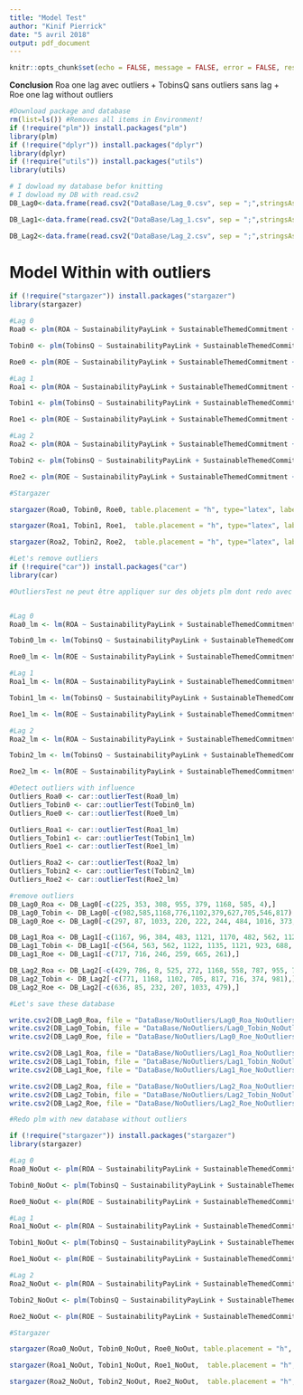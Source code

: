 ```yaml
---
title: "Model Test"
author: "Kinif Pierrick"
date: "5 avril 2018"
output: pdf_document
---
```


```r
knitr::opts_chunk$set(echo = FALSE, message = FALSE, error = FALSE, results = 'asis')
```

**Conclusion** Roa one lag avec outliers + TobinsQ sans outliers sans lag + Roe one lag without outliers


```r
#Download package and database
rm(list=ls()) #Removes all items in Environment!
if (!require("plm")) install.packages("plm")
library(plm)
if (!require("dplyr")) install.packages("dplyr")
library(dplyr)
if (!require("utils")) install.packages("utils")
library(utils)

# I dowload my database befor knitting
# I dowload my DB with read.csv2
DB_Lag0<-data.frame(read.csv2("DataBase/Lag_0.csv", sep = ";",stringsAsFactors=FALSE, header = TRUE ))

DB_Lag1<-data.frame(read.csv2("DataBase/Lag_1.csv", sep = ";",stringsAsFactors=FALSE, header = TRUE ))

DB_Lag2<-data.frame(read.csv2("DataBase/Lag_2.csv", sep = ";",stringsAsFactors=FALSE, header = TRUE ))

```


# Model Within with outliers

```r
if (!require("stargazer")) install.packages("stargazer")
library(stargazer)

#Lag 0
Roa0 <- plm(ROA ~ SustainabilityPayLink + SustainableThemedCommitment + AuditScore + EnergyProductivity + CarbonProductivity + WaterProductivity + WasteProductivity + Leverage + NetMargin + FirmSize + Industry , model = "within", data = DB_Lag0, index = c("Companies", "YearFinancialIndicator"))

Tobin0 <- plm(TobinsQ ~ SustainabilityPayLink + SustainableThemedCommitment + AuditScore + EnergyProductivity + CarbonProductivity + WaterProductivity + WasteProductivity + Leverage + NetMargin + FirmSize + Industry , model = "within", data = DB_Lag0, index = c("Companies", "YearFinancialIndicator"))

Roe0 <- plm(ROE ~ SustainabilityPayLink + SustainableThemedCommitment + AuditScore + EnergyProductivity + CarbonProductivity + WaterProductivity + WasteProductivity + Leverage + NetMargin + FirmSize + Industry , model = "within", data = DB_Lag0, index = c("Companies", "YearFinancialIndicator"))

#Lag 1
Roa1 <- plm(ROA ~ SustainabilityPayLink + SustainableThemedCommitment + AuditScore + EnergyProductivity + CarbonProductivity + WaterProductivity + WasteProductivity + Leverage + NetMargin + FirmSize + Industry , model = "within", data = DB_Lag1, index = c("Companies", "YearFinancialIndicator"))

Tobin1 <- plm(TobinsQ ~ SustainabilityPayLink + SustainableThemedCommitment + AuditScore + EnergyProductivity + CarbonProductivity + WaterProductivity + WasteProductivity + Leverage + NetMargin + FirmSize + Industry , model = "within", data = DB_Lag1, index = c("Companies", "YearFinancialIndicator"))

Roe1 <- plm(ROE ~ SustainabilityPayLink + SustainableThemedCommitment + AuditScore + EnergyProductivity + CarbonProductivity + WaterProductivity + WasteProductivity + Leverage + NetMargin + FirmSize + Industry , model = "within", data = DB_Lag1, index = c("Companies", "YearFinancialIndicator"))

#Lag 2
Roa2 <- plm(ROA ~ SustainabilityPayLink + SustainableThemedCommitment + AuditScore + EnergyProductivity + CarbonProductivity + WaterProductivity + WasteProductivity + Leverage + NetMargin + FirmSize + Industry , model = "within", data = DB_Lag2, index = c("Companies", "YearFinancialIndicator"))

Tobin2 <- plm(TobinsQ ~ SustainabilityPayLink + SustainableThemedCommitment + AuditScore + EnergyProductivity + CarbonProductivity + WaterProductivity + WasteProductivity + Leverage + NetMargin + FirmSize + Industry , model = "within", data = DB_Lag2, index = c("Companies", "YearFinancialIndicator"))

Roe2 <- plm(ROE ~ SustainabilityPayLink + SustainableThemedCommitment + AuditScore + EnergyProductivity + CarbonProductivity + WaterProductivity + WasteProductivity + Leverage + NetMargin + FirmSize + Industry , model = "within", data = DB_Lag2, index = c("Companies", "YearFinancialIndicator"))

#Stargazer

stargazer(Roa0, Tobin0, Roe0, table.placement = "h", type="latex", label = "ZeroLag", title = "Within Model without lag", header = FALSE)

stargazer(Roa1, Tobin1, Roe1,  table.placement = "h", type="latex", label = "OneLag", title = "Within Model with one lag", header = FALSE)

stargazer(Roa2, Tobin2, Roe2,  table.placement = "h", type="latex", label = "TwoLag", title = "Within Model with two lag", header = FALSE)

```


```r
#Let's remove outliers
if (!require("car")) install.packages("car")
library(car)

#OutliersTest ne peut être appliquer sur des objets plm dont redo avec lm


#Lag 0
Roa0_lm <- lm(ROA ~ SustainabilityPayLink + SustainableThemedCommitment + AuditScore + EnergyProductivity + CarbonProductivity + WaterProductivity + WasteProductivity + Leverage + NetMargin + FirmSize + Industry, data = DB_Lag0)

Tobin0_lm <- lm(TobinsQ ~ SustainabilityPayLink + SustainableThemedCommitment + AuditScore + EnergyProductivity + CarbonProductivity + WaterProductivity + WasteProductivity + Leverage + NetMargin + FirmSize + Industry , data = DB_Lag0)

Roe0_lm <- lm(ROE ~ SustainabilityPayLink + SustainableThemedCommitment + AuditScore + EnergyProductivity + CarbonProductivity + WaterProductivity + WasteProductivity + Leverage + NetMargin + FirmSize + Industry , data = DB_Lag0)

#Lag 1
Roa1_lm <- lm(ROA ~ SustainabilityPayLink + SustainableThemedCommitment + AuditScore + EnergyProductivity + CarbonProductivity + WaterProductivity + WasteProductivity + Leverage + NetMargin + FirmSize + Industry , data = DB_Lag1)

Tobin1_lm <- lm(TobinsQ ~ SustainabilityPayLink + SustainableThemedCommitment + AuditScore + EnergyProductivity + CarbonProductivity + WaterProductivity + WasteProductivity + Leverage + NetMargin + FirmSize + Industry , data = DB_Lag1)

Roe1_lm <- lm(ROE ~ SustainabilityPayLink + SustainableThemedCommitment + AuditScore + EnergyProductivity + CarbonProductivity + WaterProductivity + WasteProductivity + Leverage + NetMargin + FirmSize + Industry , data = DB_Lag1)

#Lag 2
Roa2_lm <- lm(ROA ~ SustainabilityPayLink + SustainableThemedCommitment + AuditScore + EnergyProductivity + CarbonProductivity + WaterProductivity + WasteProductivity + Leverage + NetMargin + FirmSize + Industry , data = DB_Lag2)

Tobin2_lm <- lm(TobinsQ ~ SustainabilityPayLink + SustainableThemedCommitment + AuditScore + EnergyProductivity + CarbonProductivity + WaterProductivity + WasteProductivity + Leverage + NetMargin + FirmSize + Industry , data = DB_Lag2)

Roe2_lm <- lm(ROE ~ SustainabilityPayLink + SustainableThemedCommitment + AuditScore + EnergyProductivity + CarbonProductivity + WaterProductivity + WasteProductivity + Leverage + NetMargin + FirmSize + Industry, data = DB_Lag2)

#Detect outliers with influence
Outliers_Roa0 <- car::outlierTest(Roa0_lm)
Outliers_Tobin0 <- car::outlierTest(Tobin0_lm)
Outliers_Roe0 <- car::outlierTest(Roe0_lm)

Outliers_Roa1 <- car::outlierTest(Roa1_lm)
Outliers_Tobin1 <- car::outlierTest(Tobin1_lm)
Outliers_Roe1 <- car::outlierTest(Roe1_lm)

Outliers_Roa2 <- car::outlierTest(Roa2_lm)
Outliers_Tobin2 <- car::outlierTest(Tobin2_lm)
Outliers_Roe2 <- car::outlierTest(Roe2_lm)

#remove outliers
DB_Lag0_Roa <- DB_Lag0[-c(225, 353, 308, 955, 379, 1168, 585, 4),]
DB_Lag0_Tobin <- DB_Lag0[-c(982,585,1168,776,1102,379,627,705,546,817),]
DB_Lag0_Roe <- DB_Lag0[-c(297, 87, 1033, 220, 222, 244, 484, 1016, 373, 881),]

DB_Lag1_Roa <- DB_Lag1[-c(1167, 96, 384, 483, 1121, 1170, 482, 562, 1122),]
DB_Lag1_Tobin <- DB_Lag1[-c(564, 563, 562, 1122, 1135, 1121, 923, 688, 924),]
DB_Lag1_Roe <- DB_Lag1[-c(717, 716, 246, 259, 665, 261),]

DB_Lag2_Roa <- DB_Lag2[-c(429, 786, 8, 525, 272, 1168, 558, 787, 955, 771),]
DB_Lag2_Tobin <- DB_Lag2[-c(771, 1168, 1102, 705, 817, 716, 374, 981),]
DB_Lag2_Roe <- DB_Lag2[-c(636, 85, 232, 207, 1033, 479),]

#Let's save these database

write.csv2(DB_Lag0_Roa, file = "DataBase/NoOutliers/Lag0_Roa_NoOutliers.csv")
write.csv2(DB_Lag0_Tobin, file = "DataBase/NoOutliers/Lag0_Tobin_NoOutliers.csv")
write.csv2(DB_Lag0_Roe, file = "DataBase/NoOutliers/Lag0_Roe_NoOutliers.csv")

write.csv2(DB_Lag1_Roa, file = "DataBase/NoOutliers/Lag1_Roa_NoOutliers.csv")
write.csv2(DB_Lag1_Tobin, file = "DataBase/NoOutliers/Lag1_Tobin_NoOutliers.csv")
write.csv2(DB_Lag1_Roe, file = "DataBase/NoOutliers/Lag1_Roe_NoOutliers.csv")

write.csv2(DB_Lag2_Roa, file = "DataBase/NoOutliers/Lag2_Roa_NoOutliers.csv")
write.csv2(DB_Lag2_Tobin, file = "DataBase/NoOutliers/Lag2_Tobin_NoOutliers.csv")
write.csv2(DB_Lag2_Roe, file = "DataBase/NoOutliers/Lag2_Roe_NoOutliers.csv")

```

```r
#Redo plm with new database without outliers

if (!require("stargazer")) install.packages("stargazer")
library(stargazer)

#Lag 0
Roa0_NoOut <- plm(ROA ~ SustainabilityPayLink + SustainableThemedCommitment + AuditScore + EnergyProductivity + CarbonProductivity + WaterProductivity + WasteProductivity + Leverage + NetMargin + FirmSize + Industry , model = "within", data = DB_Lag0_Roa, index = c("Companies", "YearFinancialIndicator"))

Tobin0_NoOut <- plm(TobinsQ ~ SustainabilityPayLink + SustainableThemedCommitment + AuditScore + EnergyProductivity + CarbonProductivity + WaterProductivity + WasteProductivity + Leverage + NetMargin + FirmSize + Industry , model = "within", data = DB_Lag0_Tobin, index = c("Companies", "YearFinancialIndicator"))

Roe0_NoOut <- plm(ROE ~ SustainabilityPayLink + SustainableThemedCommitment + AuditScore + EnergyProductivity + CarbonProductivity + WaterProductivity + WasteProductivity + Leverage + NetMargin + FirmSize + Industry , model = "within", data = DB_Lag0_Roe, index = c("Companies", "YearFinancialIndicator"))

#Lag 1
Roa1_NoOut <- plm(ROA ~ SustainabilityPayLink + SustainableThemedCommitment + AuditScore + EnergyProductivity + CarbonProductivity + WaterProductivity + WasteProductivity + Leverage + NetMargin + FirmSize + Industry , model = "within", data = DB_Lag1_Roa, index = c("Companies", "YearFinancialIndicator"))

Tobin1_NoOut <- plm(TobinsQ ~ SustainabilityPayLink + SustainableThemedCommitment + AuditScore + EnergyProductivity + CarbonProductivity + WaterProductivity + WasteProductivity + Leverage + NetMargin + FirmSize + Industry , model = "within", data = DB_Lag1_Tobin, index = c("Companies", "YearFinancialIndicator"))

Roe1_NoOut <- plm(ROE ~ SustainabilityPayLink + SustainableThemedCommitment + AuditScore + EnergyProductivity + CarbonProductivity + WaterProductivity + WasteProductivity + Leverage + NetMargin + FirmSize + Industry , model = "within", data = DB_Lag1_Roe, index = c("Companies", "YearFinancialIndicator"))

#Lag 2
Roa2_NoOut <- plm(ROA ~ SustainabilityPayLink + SustainableThemedCommitment + AuditScore + EnergyProductivity + CarbonProductivity + WaterProductivity + WasteProductivity + Leverage + NetMargin + FirmSize + Industry , model = "within", data = DB_Lag2_Roa, index = c("Companies", "YearFinancialIndicator"))

Tobin2_NoOut <- plm(TobinsQ ~ SustainabilityPayLink + SustainableThemedCommitment + AuditScore + EnergyProductivity + CarbonProductivity + WaterProductivity + WasteProductivity + Leverage + NetMargin + FirmSize + Industry , model = "within", data = DB_Lag2_Tobin, index = c("Companies", "YearFinancialIndicator"))

Roe2_NoOut <- plm(ROE ~ SustainabilityPayLink + SustainableThemedCommitment + AuditScore + EnergyProductivity + CarbonProductivity + WaterProductivity + WasteProductivity + Leverage + NetMargin + FirmSize + Industry , model = "within", data = DB_Lag2_Roe, index = c("Companies", "YearFinancialIndicator"))

#Stargazer

stargazer(Roa0_NoOut, Tobin0_NoOut, Roe0_NoOut, table.placement = "h", type="latex", label = "ZeroLag_NoOut", title = "Within Model withoutla without outliers", header = FALSE)

stargazer(Roa1_NoOut, Tobin1_NoOut, Roe1_NoOut,  table.placement = "h", type="latex", label = "OneLag_NoOut", title = "Within Model with one lag without outliers", header = FALSE)

stargazer(Roa2_NoOut, Tobin2_NoOut, Roe2_NoOut,  table.placement = "h", type="latex", label = "TwoLag_NoOut", title = "Within Model with two lag without outliers", header = FALSE)
```

